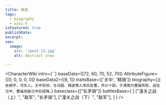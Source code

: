 ```yaml
---
title: 侯选
tags:
  - biography
  - wiki-h
isFeatured: true
publishDate:
excerpt:
seo:
  image:
    src: '/post-13.jpg'
    alt: Abstract snow

---
```



<CharacterWiki
  intro={``}
  baseData={[72, 60, 70, 52, 70]}
  AttributeFigure={[0, 0, 0, 0, 0]}
  baseData2={[6, 1]}
  traitsBase={['关中', '精骑']}
  biography={`正史阙字，河东人。关中将领，与马超、韩遂等人举兵反曹，共计十部。于渭南为曹操所败，逃往汉中，曹操攻破汉中后投降。`}
  baseclass={["长矛骑"]}
  battlesBase={
    [
      ["潼关之战（上）", "敌军", "长矛骑"],
      ["潼关之战（下）", "敌军"],
    ]
  }
/>
